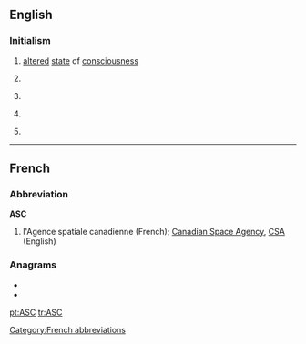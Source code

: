 ==English==

===Initialism===
{{rfc-header|Initialism}}
{{head|en|initialism}}

# [[altered]] [[state]] of [[consciousness]]
# {{lb|en|Australia}} {{w|Australian Sports Commission}}
# {{lb|en|Canada}} {{w|Advertising Standards Canada}}
# {{lb|en|UK}} {{w|Association of Speakers Clubs}}
# {{lb|en|UK}} {{w|Avon and Somerset Constabulary}}

----

==French==

===Abbreviation===
{{rfc-header|Abbreviation}}
'''ASC''' {{g|f}}
# l'Agence spatiale canadienne (French); [[w:Canadian Space Agency|Canadian Space Agency]], [[CSA]] (English)

===Anagrams===
* {{l|fr|cas}}
* {{l|fr|sac}}

[[Category:French abbreviations]]

[[pt:ASC]]
[[tr:ASC]]